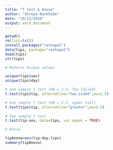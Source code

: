 ---
title: "T test & Anova"
author: "Shreya Narkhede"
date: "19/12/2020"
output: word_document
---

```{r}
getwd()
rm(list=ls())
install.packages("reshape2")
data(tips, package="reshape2")
head(tips)
str(tips)

# Returns Unique values

unique(tips$sex)
unique(tips$day)

# one sample t test (H0 = 2.5, Two Tailed)
t.test(tips$tip, alternative="two.sided",mu=2.5)

# one sample t test (H0 = 2.5, upper tail)
t.test(tips$tip, alternative="greater",mu=2.5)
  
# Two sample t test 
t.test(tip~sex, data=tips, var.equal = TRUE)

# Anova

tipAnova=aov(tip~day,tips)
summary(tipAnova)
```
